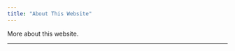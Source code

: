 ---
title: "About This Website"
---

More about this website.


<hr style="border-width: 3px; border-color: #505050;">
